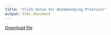 ```yaml
---
title: "Click below for Bookkeeeping Practice!"
output: html_document
---
```


[Download file](RevisionQuestionGenerator.pdf)
